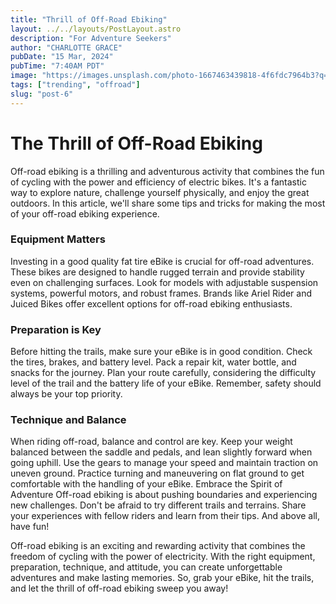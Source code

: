 ```yaml
---
title: "Thrill of Off-Road Ebiking"
layout: ../../layouts/PostLayout.astro
description: "For Adventure Seekers"
author: "CHARLOTTE GRACE"
pubDate: "15 Mar, 2024"
pubTime: "7:40AM PDT"
image: "https://images.unsplash.com/photo-1667463439818-4f6fdc7964b3?q=80&w=2340&auto=format&fit=crop&ixlib=rb-4.0.3&ixid=M3wxMjA3fDB8MHxwaG90by1wYWdlfHx8fGVufDB8fHx8fA%3D%3D"
tags: ["trending", "offroad"]
slug: "post-6"
---
```


# The Thrill of Off-Road Ebiking

Off-road ebiking is a thrilling and adventurous activity that combines the fun of cycling with the power and efficiency of electric bikes. It's a fantastic way to explore nature, challenge yourself physically, and enjoy the great outdoors. In this article, we'll share some tips and tricks for making the most of your off-road ebiking experience.

### Equipment Matters

Investing in a good quality fat tire eBike is crucial for off-road adventures. These bikes are designed to handle rugged terrain and provide stability even on challenging surfaces. Look for models with adjustable suspension systems, powerful motors, and robust frames. Brands like Ariel Rider and Juiced Bikes offer excellent options for off-road ebiking enthusiasts.

### Preparation is Key

Before hitting the trails, make sure your eBike is in good condition. Check the tires, brakes, and battery level. Pack a repair kit, water bottle, and snacks for the journey. Plan your route carefully, considering the difficulty level of the trail and the battery life of your eBike. Remember, safety should always be your top priority.

### Technique and Balance

When riding off-road, balance and control are key. Keep your weight balanced between the saddle and pedals, and lean slightly forward when going uphill. Use the gears to manage your speed and maintain traction on uneven ground. Practice turning and maneuvering on flat ground to get comfortable with the handling of your eBike.
Embrace the Spirit of Adventure
Off-road ebiking is about pushing boundaries and experiencing new challenges. Don't be afraid to try different trails and terrains. Share your experiences with fellow riders and learn from their tips. And above all, have fun!

Off-road ebiking is an exciting and rewarding activity that combines the freedom of cycling with the power of electricity. With the right equipment, preparation, technique, and attitude, you can create unforgettable adventures and make lasting memories. So, grab your eBike, hit the trails, and let the thrill of off-road ebiking sweep you away!
